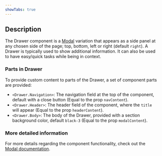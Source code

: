 ```yaml
---
showTabs: true
---
```


## Description

The Drawer component is a [Modal](/uilib/components/modal) variation that appears as a side panel at any chosen side of the page; top, bottom, left or right (default `right`). A Drawer is typically used to show additional information. It can also be used to have easy/quick tasks while being in context.

### Parts in Drawer

To provide custom content to parts of the Drawer, a set of component parts are provided:

- `<Drawer.Navigation>`: The navigation field at the top of the component, default with a close button (Equal to the prop `navContent`).
- `<Drawer.Header>`: The header field of the component, where the `title` will appear (Equal to the prop `headerContent`).
- `<Drawer.Body>`: The body of the Drawer, provided with a section background color, default `black-3` (Equal to the prop `modalContent`).

### More detailed information

For more details regarding the component functionality, check out the [Modal documentation](/uilib/components/modal).
